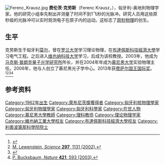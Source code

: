 [[File:Ferenc_Krausz.jpg|right]]
'''费伦茨·克劳斯'''（Ferenc Krausz，{{bd|1962年|5月17日}}），匈牙利-奥地利物理学家。他的研究小组率先制出并测量了时间不到1飞秒的光脉冲。研究人员用这些原秒级的光脉冲可以实时观测电子在原子内的运动。这标志了[[原秒物理|原秒物理]]的创生。

==生平==
克劳斯生于匈牙利[[莫爾_(匈牙利)|莫尔]]，曾在[[罗兰大学|罗兰大学]]学习理论物理，在[[布達佩斯科技經濟大學|布達佩斯科技經濟大學]]学习电气工程。之后进入[[维也纳科技大学|维也纳科技大学]]学习，后成为该校教授。2003年，他成为[[马克斯·普朗克量子光学研究所|马克斯·普朗克量子光学研究所]]所长，并在2004年年成为[[慕尼黑大学|慕尼黑大学]]实验物理主任。2006年，他与人创立了慕尼黑光子学中心。2013年获[[费萨尔国王国际奖|费萨尔国王国际奖]]。<ref>{{Cite web |url=http://www.nature.com/nature/journal/v414/n6863/full/414494a.html |title=Y. Silberberg, ''Nature'' '''414''', 494 (2001). |access-date=2016-10-04 |archive-date=2010-10-17 |archive-url=https://web.archive.org/web/20101017053805/http://www.nature.com/nature/journal/v414/n6863/full/414494a.html |dead-url=no }}</ref><ref>[https://www.sciencemag.org/content/297/5584/1131.full M. Lewenstein, ''Science'' '''297''', 1131 (2002).]</ref><ref>{{Cite web |url=http://www.nature.com/nature/journal/v419/n6909/full/419789a.html |title=L. F. DiMauro, ''Nature'' '''419''', 789 (2002). |access-date=2016-10-04 |archive-date=2015-10-06 |archive-url=https://web.archive.org/web/20151006042806/http://www.nature.com/nature/journal/v419/n6909/full/419789a.html |dead-url=no }}</ref><ref>[http://www.nature.com/nature/journal/v421/n6923/full/421593a.html P. Bucksbaum, ''Nature'' '''421''', 593 (2003).]</ref>

== 参考资料 ==
{{Reflist}}
{{DEFAULTSORT:Ferenc Krausz}}

[[Category:1962年出生|Category:1962年出生]]
[[Category:萊布尼茨獎獲得者|Category:萊布尼茨獎獲得者]]
[[Category:匈牙利核物理學家|Category:匈牙利核物理學家]]
[[Category:匈牙利物理學家|Category:匈牙利物理學家]]
[[Category:匈牙利科學家|Category:匈牙利科學家]]
[[Category:在世人物|Category:在世人物]]
[[Category:慕尼黑大學教師|Category:慕尼黑大學教師]]
[[Category:理科教师|Category:理科教师]]
[[Category:理论物理学家|Category:理论物理学家]]
[[Category:維也納工業大學校友|Category:維也納工業大學校友]]
[[Category:布達佩斯科技經濟大學校友|Category:布達佩斯科技經濟大學校友]]
[[Category:利奧波第那科學院院士|Category:利奧波第那科學院院士]]